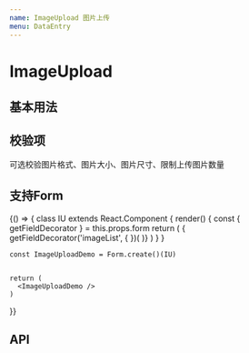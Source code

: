 ```yaml
---
name: ImageUpload 图片上传
menu: DataEntry
---
```



# ImageUpload

## 基本用法

<Playground>
  <ImageUpload action="/api/image/upload"></ImageUpload>
</Playground>

## 校验项

可选校验图片格式、图片大小、图片尺寸、限制上传图片数量

<Playground>
  <ImageUpload 
    action="/api/image/upload"
    format="jpg"
    size={2}
    measure={{width: 640, height: 480}}
    length={5}
  ></ImageUpload>
</Playground>

## 支持Form
<Playground>
  {() => {
    class IU extends React.Component {
      render() {
        const { getFieldDecorator } = this.props.form
        return (
          <Form.Item
      >
        {
          getFieldDecorator('imageList', {
          })(
            <ImageUpload></ImageUpload>
          )}
      </Form.Item>
        )
      }
    }

    const ImageUploadDemo = Form.create()(IU)


    return (
      <ImageUploadDemo />
    )
  }}
</Playground>

## API

<PropsTable of={ImageUpload} />
